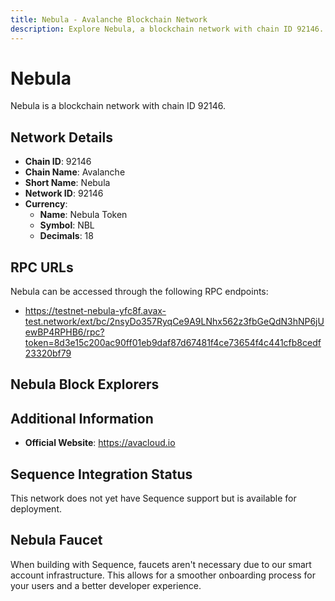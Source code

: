 ```yaml
--- 
title: Nebula - Avalanche Blockchain Network
description: Explore Nebula, a blockchain network with chain ID 92146. Learn about its native currency, Nebula Token, and how to interact with the network.
---
```


# Nebula

Nebula is a blockchain network with chain ID 92146.

## Network Details

- **Chain ID**: 92146
- **Chain Name**: Avalanche
- **Short Name**: Nebula
- **Network ID**: 92146
- **Currency**: 
  - **Name**: Nebula Token
  - **Symbol**: NBL
  - **Decimals**: 18

## RPC URLs

Nebula can be accessed through the following RPC endpoints:

- https://testnet-nebula-yfc8f.avax-test.network/ext/bc/2nsyDo357RyqCe9A9LNhx562z3fbGeQdN3hNP6jUewBP4RPHB6/rpc?token=8d3e15c200ac90ff01eb9daf87d67481f4ce73654f4c441cfb8cedf23320bf79

## Nebula Block Explorers



## Additional Information

- **Official Website**: https://avacloud.io

## Sequence Integration Status

This network does not yet have Sequence support but is available for deployment.

## Nebula Faucet

When building with Sequence, faucets aren't necessary due to our smart account infrastructure. This allows for a smoother onboarding process for your users and a better developer experience.
